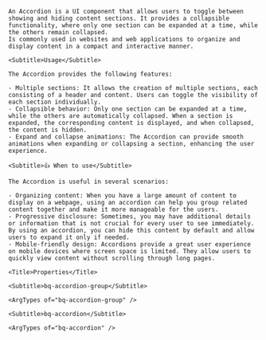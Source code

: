 
<div className="bq-doc__wrapper" data-theme="light">
  <div className="bq-doc__container">
    <Title>Accordion</Title>

    An Accordion is a UI component that allows users to toggle between showing and hiding content sections. It provides a collapsible functionality, where only one section can be expanded at a time, while the others remain collapsed.
    Is commonly used in websites and web applications to organize and display content in a compact and interactive manner.

    <Subtitle>Usage</Subtitle>

    The Accordion provides the following features:

    - Multiple sections: It allows the creation of multiple sections, each consisting of a header and content. Users can toggle the visibility of each section individually.
    - Collapsible behavior: Only one section can be expanded at a time, while the others are automatically collapsed. When a section is expanded, the corresponding content is displayed, and when collapsed, the content is hidden.
    - Expand and collapse animations: The Accordion can provide smooth animations when expanding or collapsing a section, enhancing the user experience.

    <Subtitle>👍 When to use</Subtitle>

    The Accordion is useful in several scenarios:

    - Organizing content: When you have a large amount of content to display on a webpage, using an accordion can help you group related content together and make it more manageable for the users.
    - Progressive disclosure: Sometimes, you may have additional details or information that is not crucial for every user to see immediately. By using an accordion, you can hide this content by default and allow users to expand it only if needed.
    - Mobile-friendly design: Accordions provide a great user experience on mobile devices where screen space is limited. They allow users to quickly view content without scrolling through long pages.

    <Title>Properties</Title>

    <Subtitle>bq-accordion-group</Subtitle>

    <ArgTypes of="bq-accordion-group" />

    <Subtitle>bq-accordion</Subtitle>

    <ArgTypes of="bq-accordion" />
  </div>
</div>
